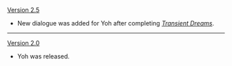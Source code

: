 {{Change History/Header}}
[[Version 2.5]]
* New dialogue was added for Yoh after completing ''[[Transient Dreams]]''.
----
[[Version 2.0]]
* Yoh was released.